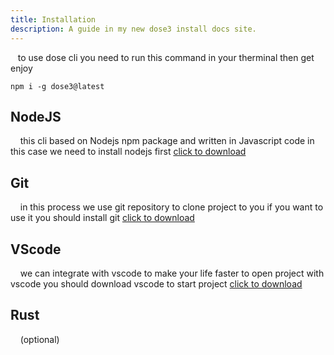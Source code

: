 ```yaml
---
title: Installation
description: A guide in my new dose3 install docs site.
---
```


&nbsp;&nbsp;&nbsp;to use dose cli you need to run this command in your therminal then get enjoy

```shell
npm i -g dose3@latest
```
## NodeJS

&nbsp;&nbsp;&nbsp; this cli based on Nodejs npm package and written in Javascript code in this case we need to install nodejs first <a href="https://nodejs.org/en/" target="blank">click to download</a>

## Git
&nbsp;&nbsp;&nbsp; in this process we use git repository to clone project to you if you want to use it you should install git <a href="https://git-scm.com/" target="blank">click to download</a>

## VScode
&nbsp;&nbsp;&nbsp; we can integrate with vscode to make your life faster to open project with vscode you should download vscode to start project <a href="https://code.visualstudio.com/" target="blank">click to download</a>

## Rust
&nbsp;&nbsp;&nbsp; (optional)
